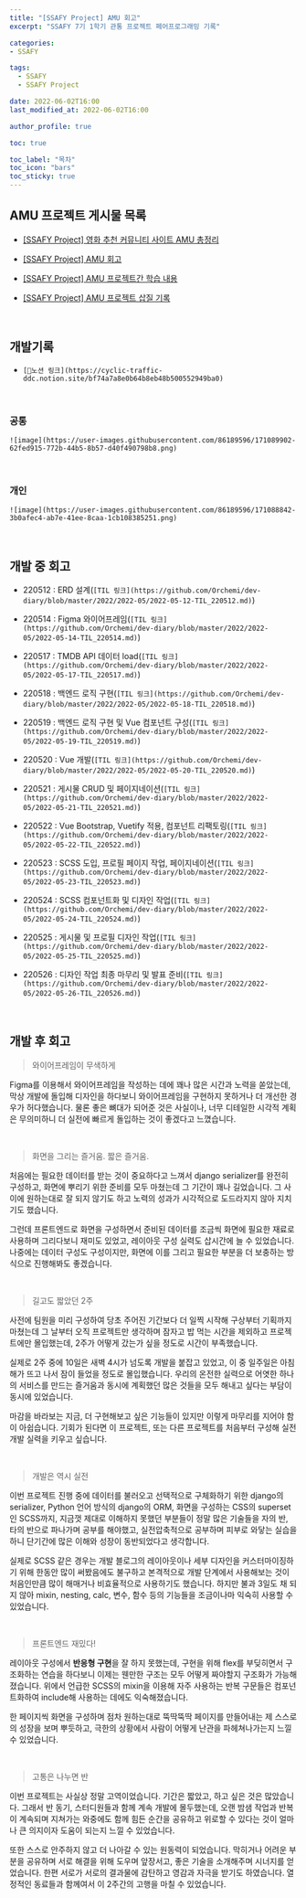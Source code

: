 ```yaml
---
title: "[SSAFY Project] AMU 회고"
excerpt: "SSAFY 7기 1학기 관통 프로젝트 페어프로그래밍 기록"

categories:
- SSAFY

tags:
  - SSAFY
  - SSAFY Project

date: 2022-06-02T16:00
last_modified_at: 2022-06-02T16:00

author_profile: true

toc: true

toc_label: "목차"
toc_icon: "bars"
toc_sticky: true
---
```


## AMU 프로젝트 게시물 목록

- [[SSAFY Project] 영화 추천 커뮤니티 사이트 AMU 총정리](https://orchemi.github.io/ssafy%20project/SSAFY_Project_amu-1/)

- [[SSAFY Project] AMU 회고](https://orchemi.github.io/ssafy%20project/SSAFY_Project_amu-2/)

- [[SSAFY Project] AMU 프로젝트간 학습 내용](https://orchemi.github.io/ssafy%20project/SSAFY_Project_amu-3/)

- [[SSAFY Project] AMU 프로젝트 삽질 기록](https://orchemi.github.io/ssafy%20project/SSAFY_Project_amu-4/)

<br />

## 개발기록

- `[🧷노션 링크](https://cyclic-traffic-ddc.notion.site/bf74a7a8e0b64b8eb48b500552949ba0)`

<br />

### 공통

`![image](https://user-images.githubusercontent.com/86189596/171089902-62fed915-772b-44b5-8b57-d40f490798b8.png)`

<br />

### 개인

`![image](https://user-images.githubusercontent.com/86189596/171088842-3b0afec4-ab7e-41ee-8caa-1cb108385251.png)`

<br />

## 개발 중 회고

- 220512 : ERD 설계(`[TIL 링크](https://github.com/Orchemi/dev-diary/blob/master/2022/2022-05/2022-05-12-TIL_220512.md)`)

- 220514 : Figma 와이어프레임(`[TIL 링크](https://github.com/Orchemi/dev-diary/blob/master/2022/2022-05/2022-05-14-TIL_220514.md)`)

- 220517 : TMDB API 데이터 load(`[TIL 링크](https://github.com/Orchemi/dev-diary/blob/master/2022/2022-05/2022-05-17-TIL_220517.md)`)

- 220518 : 백엔드 로직 구현(`[TIL 링크](https://github.com/Orchemi/dev-diary/blob/master/2022/2022-05/2022-05-18-TIL_220518.md)`)

- 220519 : 백엔드 로직 구현 및 Vue 컴포넌트 구성(`[TIL 링크](https://github.com/Orchemi/dev-diary/blob/master/2022/2022-05/2022-05-19-TIL_220519.md)`)

- 220520 : Vue 개발(`[TIL 링크](https://github.com/Orchemi/dev-diary/blob/master/2022/2022-05/2022-05-20-TIL_220520.md)`)

- 220521 : 게시물 CRUD 및 페이지네이션(`[TIL 링크](https://github.com/Orchemi/dev-diary/blob/master/2022/2022-05/2022-05-21-TIL_220521.md)`)

- 220522 : Vue Bootstrap, Vuetify 적용, 컴포넌트 리팩토링(`[TIL 링크](https://github.com/Orchemi/dev-diary/blob/master/2022/2022-05/2022-05-22-TIL_220522.md)`)

- 220523 : SCSS 도입, 프로필 페이지 작업, 페이지네이션(`[TIL 링크](https://github.com/Orchemi/dev-diary/blob/master/2022/2022-05/2022-05-23-TIL_220523.md)`)

- 220524 : SCSS 컴포넌트화 및 디자인 작업(`[TIL 링크](https://github.com/Orchemi/dev-diary/blob/master/2022/2022-05/2022-05-24-TIL_220524.md)`)

- 220525 : 게시물 및 프로필 디자인 작업(`[TIL 링크](https://github.com/Orchemi/dev-diary/blob/master/2022/2022-05/2022-05-25-TIL_220525.md)`)

- 220526 : 디자인 작업 최종 마무리 및 발표 준비(`[TIL 링크](https://github.com/Orchemi/dev-diary/blob/master/2022/2022-05/2022-05-26-TIL_220526.md)`)


<br />

## 개발 후 회고

> 와이어프레임이 무색하게

Figma를 이용해서 와이어프레임을 작성하는 데에 꽤나 많은 시간과 노력을 쏟았는데, 막상 개발에 돌입해 디자인을 하다보니 와이어프레임을 구현하지 못하거나 더 개선한 경우가 허다했습니다. 물론 좋은 뼈대가 되어준 것은 사실이나, 너무 디테일한 시각적 계획은 무의미하니 더 실전에 빠르게 돌입하는 것이 좋겠다고 느꼈습니다.

<br />

> 화면을 그리는 즐거움. 짧은 즐거움.

처음에는 필요한 데이터를 받는 것이 중요하다고 느껴서 django serializer를 완전히 구성하고, 화면에 뿌리기 위한 준비를 모두 마쳤는데 그 기간이 꽤나 길었습니다. 그 사이에 원하는대로 잘 되지 않기도 하고 노력의 성과가 시각적으로 도드라지지 않아 지치기도 했습니다.

그런데 프론트엔드로 화면을 구성하면서 준비된 데이터를 조금씩 화면에 필요한 재료로 사용하며 그리다보니 재미도 있었고, 레이아웃 구성 실력도 삽시간에 늘 수 있었습니다. 나중에는 데이터 구성도 구성이지만, 화면에 이를 그리고 필요한 부분을 더 보충하는 방식으로 진행해봐도 좋겠습니다.

<br />

> 길고도 짧았던 2주

사전에 팀원을 미리 구성하여 당초 주어진 기간보다 더 일찍 시작해 구상부터 기획까지 마쳤는데 그 날부터 오직 프로젝트만 생각하며 잠자고 밥 먹는 시간을 제외하고 프로젝트에만 몰입했는데, 2주가 어떻게 갔는가 싶을 정도로 시간이 부족했습니다.

실제로 2주 중에 10일은 새벽 4시가 넘도록 개발을 붙잡고 있었고, 이 중 일주일은 아침 해가 뜨고 나서 잠이 들었을 정도로 몰입했습니다. 우리의 온전한 실력으로 어엿한 하나의 서비스를 만드는 즐거움과 동시에 계획했던 많은 것들을 모두 해내고 싶다는 부담이 동시에 있었습니다.

마감을 바라보는 지금, 더 구현해보고 싶은 기능들이 있지만 이렇게 마무리를 지어야 함이 아쉽습니다. 기회가 된다면 이 프로젝트, 또는 다른 프로젝트를 처음부터 구성해 실전 개발 실력을 키우고 싶습니다.

<br />

> 개발은 역시 실전

이번 프로젝트 진행 중에 데이터를 불러오고 선택적으로 구체화하기 위한 django의 serializer, Python 언어 방식의 django의 ORM, 화면을 구성하는 CSS의 superset인 SCSS까지, 지금껏 제대로 이해하지 못했던 부분들이 정말 많은 기술들을 자의 반, 타의 반으로 파나가며 공부를 해야했고, 실전압축적으로 공부하며 피부로 와닿는 실습을 하니 단기간에 많은 이해와 성장이 동반되었다고 생각합니다.

실제로 SCSS 같은 경우는 개발 블로그의 레이아웃이나 세부 디자인을 커스터마이징하기 위해 한동안 많이 써봤음에도 불구하고 본격적으로 개발 단계에서 사용해보는 것이 처음인만큼 많이 해매거나 비효율적으로 사용하기도 했습니다. 하지만 불과 3일도 채 되지 않아 mixin, nesting, calc, 변수, 함수 등의 기능들을 조금이나마 익숙히 사용할 수 있었습니다.

<br />

> 프론트엔드 재밌다!

레이아웃 구성에서 **반응형 구현**을 잘 하지 못했는데, 구현을 위해 flex를 부딪히면서 구조화하는 연습을 하다보니 이제는 웬만한 구조는 모두 어떻게 짜야할지 구조화가 가능해졌습니다. 위에서 언급한 SCSS의 mixin을 이용해 자주 사용하는 반복 구문들은 컴포넌트화하여 include해 사용하는 데에도 익숙해졌습니다.

한 페이지씩 화면을 구성하며 점차 원하는대로 뚝딱뚝딱 페이지를 만들어내는 제 스스로의 성장을 보며 뿌듯하고, 극한의 상황에서 사람이 어떻게 난관을 파헤쳐나가는지 느낄 수 있었습니다.

<br />

> 고통은 나누면 반

이번 프로젝트는 사실상 정말 고역이었습니다. 기간은 짧았고, 하고 싶은 것은 많았습니다. 그래서 반 동기, 스터디원들과 함께 계속 개발에 몰두했는데, 오랜 밤샘 작업과 반복이 계속되며 지쳐가는 와중에도 함께 힘든 순간을 공유하고 위로할 수 있다는 것이 얼마나 큰 의지이자 도움이 되는지 느낄 수 있었습니다.

또한 스스로 안주하지 않고 더 나아갈 수 있는 원동력이 되었습니다. 막히거나 어려운 부분을 공유하며 서로 해결을 위해 도우며 앞장서고, 좋은 기술을 소개해주며 시너지를 얻었습니다. 한편 서로가 서로의 결과물에 감탄하고 영감과 자극을 받기도 하였습니다. 열정적인 동료들과 함께여서 이 2주간의 고행을 마칠 수 있었습니다.

